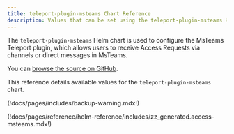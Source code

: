 ```yaml
---
title: teleport-plugin-msteams Chart Reference
description: Values that can be set using the teleport-plugin-msteams Helm chart
---
```


The `teleport-plugin-msteams` Helm chart is used to configure the MsTeams Teleport plugin, which allows users to receive Access Requests via channels or direct messages in MsTeams.

You can [browse the source on GitHub](https://github.com/gravitational/teleport/tree/v(=teleport.version=)/examples/chart/access/msteams).

This reference details available values for the `teleport-plugin-msteams` chart.

(!docs/pages/includes/backup-warning.mdx!)

(!docs/pages/reference/helm-reference/includes/zz_generated.access-msteams.mdx!)
